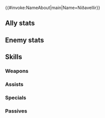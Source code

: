 {{#invoke:NameAbout|main|Name=Niðavellir}}{{HeroPage Tabs}}
{{Hero Infobox
|Name=Niðavellir
|Title=Founding King
|Origin=Fire Emblem Heroes
|Gender=M
|WeaponType=Colorless Bow
|MoveType=Cavalry
|actorEN=AJ Beckles
|actorJP=三上哲
|artist=Daisuke Izuka
|additionDate=2024-07-04
|releaseDate=2024-07-16
|poolDate=2024-08-07
|poolRarities=5
|randomStartTime=2024-08-16T07:00:00Z
|cv1=0
|cv2=500050
|Properties=mask,hat,tiara
|description=The first and founding king of Niðavellir who fought and won independence from the jötnar.
|TagID=ニザヴェリル
|EnemyInternalID=107
|InternalID=1122
}}
==Ally stats==
{{Stats Page|noheader=1
|Lv1HP=18|Lv1ATK=12|Lv1SPD=8|Lv1DEF=5|Lv1RES=6
|GRHP=50|GRATK=75|GRSPD=90|GRDEF=50|GRRES=35
}}
==Enemy stats==
{{Stats Page/Enemy|noheader=1
|Lv1HP=18|Lv1ATK=12|Lv1SPD=8|Lv1DEF=5|Lv1RES=6
|GRHP=50|GRATK=75|GRSPD=90|GRDEF=50|GRRES=35
}}
==Skills==
===Weapons===
{{Weapons Table
|weapon1=Iron Bow
|weapon1Default=1
|weapon1Unlock=1
|weapon2=Steel Bow
|weapon2Default=2
|weapon2Unlock=2
|weapon3=Silver Bow
|weapon3Default=4
|weapon3Unlock=3
|weapon4=Niðavellir Ballista
|weapon4Default=5
|weapon4Unlock=5
|hasEnemy=1
}}
===Assists===
{{Assists Table}}
===Specials===
{{Specials Table
|special1=Rising Thunder
|special1Default=4
|special1Unlock=3
|special2=Blazing Thunder
|special2Default=5
|special2Unlock=4
}}
===Passives===
{{Passives Table
|passiveA1=Life and Death 1
|passiveA2=Life and Death 2
|passiveA3=Life and Death 3
|passiveA4=Verge of Death
|passiveA1Unlock=2
|passiveA2Unlock=3
|passiveA3Unlock=4
|passiveA4Unlock=5
|passiveB1=Seal Def 1
|passiveB2=Seal Def/Res 1
|passiveB3=Seal Def/Res 2
|passiveB4=Seal Def/Res 3
|passiveB1Unlock=2
|passiveB2Unlock=3
|passiveB3Unlock=4
|passiveB4Unlock=5
}}
{{Heroes Navbox}}
{{Enemies Navbox}}
